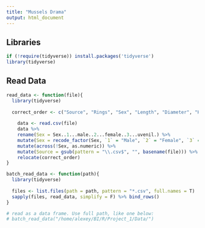 ```yaml
---
title: "Mussels Drama"
output: html_document
---
```



## Libraries

```r
if (!require(tidyverse)) install.packages('tidyverse')
library(tidyverse)


```

## Read Data

```r

read_data <- function(file){
  library(tidyverse)
  
  correct_order <- c("Source", "Rings", "Sex", "Length", "Diameter", "Height", "Whole_weight", "Shucked_weight", "Viscera_weight", "Shell_weight")
    
    data <- read.csv(file)
    data %>% 
    rename(Sex = Sex..1...male..2...female..3...uvenil.) %>% 
    mutate(Sex = recode_factor(Sex, `1` = "Male", `2` = "Female", `3` = "Juvenile")) %>% 
    mutate(across(!Sex, as.numeric)) %>% 
    mutate(Source = gsub(pattern = "\\.csv$", "", basename(file))) %>% 
    relocate(correct_order)
}

batch_read_data <- function(path){
  library(tidyverse)
  
  files <- list.files(path = path, pattern = "*.csv", full.names = T)
  sapply(files, read_data, simplify = F) %>% bind_rows()
}

# read as a data frame. Use full path, like one below:
# batch_read_data("/home/alexey/BI/R/Project_1/Data/")
```


